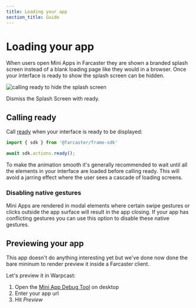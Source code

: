 ```yaml
---
title: Loading your app
section_title: Guide
---
```



# Loading your app

When users open Mini Apps in Farcaster they are shown a branded splash screen
instead of a blank loading page like they would in a browser. Once your interface
is ready to show the splash screen can be hidden.

![calling ready to hide the splash screen](/ready_preview.png)

<Caption>
  Dismiss the Splash Screen with ready.
</Caption>


## Calling ready

Call [ready](/docs/actions/ready) when your interface is ready to be displayed:

```ts twoslash
import { sdk } from '@farcaster/frame-sdk'

await sdk.actions.ready();
```

To make the animation smooth it's generally recommended to wait until all the
elements in your interface are loaded before calling ready. This will avoid a
jarring effect where the user sees a cascade of loading screens.


### Disabling native gestures

Mini Apps are rendered in modal elements where certain swipe gestures or clicks
outside the app surface will result in the app closing. If your app has conflicting 
gestures you can use this option to disable these native gestures.


## Previewing your app

This app doesn\'t do anything interesting yet but we\'ve done now done the bare
mininum to render preview it inside a Farcaster client.

Let's preview it in Warpcast:
1. Open the [Mini App Debug Tool](https://warpcast.com/~/developers/apps/debug)
on desktop
2. Enter your app url
3. Hit _Preview_
